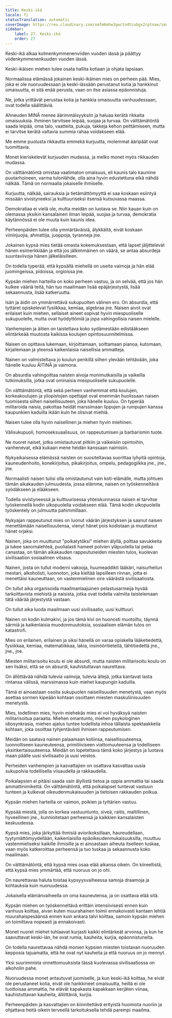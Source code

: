 ```yaml
---
title: Keski-ikä
locale: fi
statusTranslation: automatic
coverImage: https://res.cloudinary.com/xmfm6mhw3gwctndtcubgx2rptnae/image/upload/v1740337243/small_cover_educacion_fundamental_a051170f1c.webp
sidebar:
    label: 27. Keski-ikä
    order: 27
---
```

Keski-ikä alkaa kolmenkymmenenviiden vuoden iässä ja päättyy viidenkymmenenkuuden vuoden iässä.

Keski-ikäisen miehen tulee osata hallita kotiaan ja ohjata lapsiaan.

Normaalissa elämässä jokainen keski-ikäinen mies on perheen pää. Mies, joka ei ole nuoruudessaan ja keski-iässään perustanut kotia ja hankkinut omaisuutta, ei sitä enää perusta, vaan on itse asiassa epäonnistuja.

Ne, jotka yrittävät perustaa kotia ja hankkia omaisuutta vanhuudessaan, ovat todella säälittäviä.

Ahneuden MINÄ menee äärimmäisyyksiin ja haluaa kerätä rikkaita omaisuuksia. Ihminen tarvitsee leipää, suojaa ja turvaa. On välttämätöntä saada leipää, oma talo, vaatteita, pukuja, takkeja kehon peittämiseen, mutta ei tarvitse kerätä valtavia summia rahaa voidakseen elää.

Me emme puolusta rikkautta emmekä kurjuutta, molemmat ääripäät ovat tuomittavia.

Monet kieriskelevät kurjuuden mudassa, ja melko monet myös rikkauden mudassa.

On välttämätöntä omistaa vaatimaton omaisuus, eli kaunis talo kauniine puutarhoineen, varma tulonlähde, olla aina hyvin edustettuna eikä nähdä nälkää. Tämä on normaalia jokaiselle ihmiselle.

Kurjuutta, nälkää, sairauksia ja tietämättömyyttä ei saa koskaan esiintyä missään sivistyneeksi ja kulttuuriseksi itsensä kutsuvassa maassa.

Demokratiaa ei vielä ole, mutta meidän on luotava se. Niin kauan kuin on olemassa yksikin kansalainen ilman leipää, suojaa ja turvaa, demokratia käytännössä ei ole muuta kuin kaunis idea.

Perheenpäiden tulee olla ymmärtäväisiä, älykkäitä, eivät koskaan viininjuojia, ahmattija, juoppoja, tyranneja jne.

Jokainen kypsä mies tietää omasta kokemuksestaan, että lapset jäljittelevät hänen esimerkkiään ja että jos jälkimmäinen on väärä, se antaa absurdeja suuntaviivoja hänen jälkeläisilleen.

On todella typerää, että kypsällä miehellä on useita vaimoja ja hän elää juomingeissa, pidoissa, orgioissa jne.

Kypsän miehen harteilla on koko perheen vastuu, ja on selvää, että jos hän kulkee vääriä teitä, hän tuo maailmaan lisää epäjärjestystä, lisää sekaannusta, lisää katkeruutta.

Isän ja äidin on ymmärrettävä sukupuolten välinen ero. On absurdia, että tyttäret opiskelevat fysiikkaa, kemiaa, algebraa jne. Naisen aivot ovat erilaiset kuin miehen, sellaiset aineet sopivat hyvin miespuoliselle sukupuolelle, mutta ovat hyödyttömiä ja jopa vahingollisia naisen mielelle.

Vanhempien ja äitien on taisteltava koko sydämestään edistääkseen elintärkeää muutosta kaikissa koulujen opintosuunnitelmissa.

Naisen on opittava lukemaan, kirjoittamaan, soittamaan pianoa, kutomaan, kirjailemaan ja yleensä kaikenlaisia naisellisia ammatteja.

Nainen on valmisteltava jo koulun penkillä siihen ylevään tehtävään, joka hänelle kuuluu ÄITINÄ ja vaimona.

On absurdia vahingoittaa naisten aivoja monimutkaisilla ja vaikeilla tutkimuksilla, jotka ovat ominaisia miespuoliselle sukupuolelle.

On välttämätöntä, että sekä perheen vanhemmat että koulujen, korkeakoulujen ja yliopistojen opettajat ovat enemmän huolissaan naisen tuomisesta siihen naisellisuuteen, joka hänelle kuuluu. On typerää militaroida naisia, pakottaa heidät marssimaan lippujen ja rumpujen kanssa kaupunkien kaduilla ikään kuin he olisivat miehiä.

Naisen tulee olla hyvin naisellinen ja miehen hyvin miehinen.

Välisukupuoli, homoseksuaalisuus, on rappeutumisen ja barbarismin tuote.

Ne nuoret naiset, jotka omistautuvat pitkiin ja vaikeisiin opintoihin, vanhenevat, eikä kukaan mene heidän kanssaan naimisiin.

Nykyaikaisessa elämässä naisten on suositeltavaa suorittaa lyhyitä opintoja, kauneudenhoito, konekirjoitus, pikakirjoitus, ompelu, pedagogiikka jne., jne., jne.

Normaalisti naisen tulisi olla omistautunut vain koti-elämälle, mutta johtuen tämän aikakauden julmuudesta, jossa elämme, naisen on työskenneltävä syödäkseen ja elääkseen.

Todella sivistyneessä ja kulttuurisessa yhteiskunnassa naisen ei tarvitse työskennellä kodin ulkopuolella voidakseen elää. Tämä kodin ulkopuolella työskentely on julmuutta pahimmillaan.

Nykyajan rappeutunut mies on luonut väärän järjestyksen ja saanut naisen menettämään naisellisuutensa, vienyt hänet pois kodistaan ja muuttanut hänet orjaksi.

Nainen, joka on muuttunut "poikatytöksi" miehen älyllä, polttaa savukkeita ja lukee sanomalehteä, puolialasti hameet polvien yläpuolella tai pelaa canastaa, on tämän aikakauden rappeutuneiden miesten tulos, kuolevan sivilisaation sosiaalinen vitsaus.

Nainen, josta on tullut moderni vakooja, huumeaddikti lääkäri, naisurheilun mestari, alkoholisti, luonnoton, joka kieltää lapsilleen rinnan, jotta ei menettäisi kauneuttaan, on vastenmielinen oire väärästä sivilisaatiosta.

On tullut aika organisoida maailmanlaajuinen pelastusarmeija hyvää tarkoittavista miehistä ja naisista, jotka ovat todella valmiita taistelemaan tätä väärää järjestystä vastaan.

On tullut aika luoda maailmaan uusi sivilisaatio, uusi kulttuuri.

Nainen on kodin kulmakivi, ja jos tämä kivi on huonosti muotoiltu, täynnä särmiä ja kaikenlaisia muodonmuutoksia, sosiaalisen elämän tulos on katastrofi.

Mies on erilainen, erilainen ja siksi hänellä on varaa opiskella lääketiedettä, fysiikkaa, kemiaa, matematiikkaa, lakia, insinööritieteitä, tähtitiedettä jne., jne., jne.

Miesten militarisoitu koulu ei ole absurdi, mutta naisten militarisoitu koulu on sen lisäksi, että se on absurdi, kauhistuttavan naurettava.

On ällöttävää nähdä tulevia vaimoja, tulevia äitejä, jotka kantavat lasta rintansa välissä, marssimassa kuin miehet kaupungin kaduilla.

Tämä ei ainoastaan osoita sukupuolen naisellisuuden menetystä, vaan myös asettaa sormen kipeään kohtaan osoittaen miesten maskuliinisuuden menetystä.

Mies, todellinen mies, hyvin miehekäs mies ei voi hyväksyä naisten militarisoitua paraatia. Miehen omantunto, miehen psykologinen idiosynkrasia, miehen ajatus tuntee todellista inhoa tällaista spektaakkelia kohtaan, joka osoittaa tyhjentävästi ihmisen rappeutumisen.

Meidän on saatava nainen palaamaan kotiinsa, naisellisuuteensa, luonnolliseen kauneuteensa, primitiiviseen viattomuuteensa ja todelliseen yksinkertaisuuteensa. Meidän on lopetettava tämä koko järjestys ja luotava maan päälle uusi sivilisaatio ja uusi veistos.

Perheiden vanhempien ja kasvattajien on osattava kasvattaa uusia sukupolvia todellisella viisaudella ja rakkaudella.

Poikalapsien ei pitäisi saada vain älyllistä tietoa ja oppia ammattia tai saada ammattinimikettä. On välttämätöntä, että poikalapset tuntevat vastuun tunteen ja kulkevat oikeudenmukaisuuden ja tietoisen rakkauden polkua.

Kypsän miehen harteilla on vaimon, poikien ja tyttärien vastuu.

Kypsää miestä, jolla on korkea vastuuntunto, siveä, raitis, maltillinen, hyveellinen jne., kunnioitetaan perheensä ja kaikkien kansalaisten keskuudessa.

Kypsä mies, joka järkyttää ihmisiä aviorikoksillaan, haureudellaan, tyytymättömyydellään, kaikenlaisilla epäoikeudenmukaisuuksilla, muuttuu vastenmieliseksi kaikille ihmisille ja ei ainoastaan aiheuta itselleen tuskaa, vaan myös katkeroittaa perheensä ja tuo tuskaa ja sekaannusta koko maailmaan.

On välttämätöntä, että kypsä mies osaa elää aikansa oikein. On kiireellistä, että kypsä mies ymmärtää, että nuoruus on jo ohi.

On naurettavaa haluta toistaa kypsyysvaiheessa samoja draamoja ja kohtauksia kuin nuoruudessa.

Jokaisella elämänvaiheella on oma kauneutensa, ja on osattava elää sitä.

Kypsän miehen on työskenneltävä erittäin intensiivisesti ennen kuin vanhuus koittaa, aivan kuten muurahainen toimii ennakoivasti kantaen lehtiä muurahaispesäänsä ennen kuin ankara talvi koittaa, samoin kypsän miehen on toimittava nopeasti ja ennakoivasti.

Monet nuoret miehet tuhlaavat kurjasti kaikki elintärkeät arvonsa, ja kun he saavuttavat keski-iän, he ovat rumia, kauheita, kurjia, epäonnistuneita.

On todella naurettavaa nähdä monien kypsien miesten toistavan nuoruuden kepposia tajuamatta, että he ovat nyt kauheita ja että nuoruus on jo mennyt.

Yksi suurimmista onnettomuuksista tässä kuolevassa sivilisaatiossa on alkoholin pahe.

Nuoruudessa monet antautuvat juomiselle, ja kun keski-ikä koittaa, he eivät ole perustaneet kotia, eivät ole hankkineet omaisuutta, heillä ei ole tuottoisaa ammattia, he elävät kapakasta kapakkaan kerjäten viinaa, kauhistuttavan kauheita, ällöttäviä, kurjia.

Perheenpäiden ja kasvattajien on kiinnitettävä erityistä huomiota nuoriin ja ohjattava heitä oikein terveellä tarkoituksella tehdä parempi maailma.

